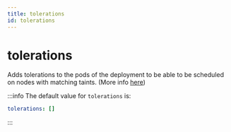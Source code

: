 ```yaml
---
title: tolerations
id: tolerations
---
```


# tolerations

Adds tolerations to the pods of the deployment to be able to be scheduled on nodes with matching taints. (More info [here](https://kubernetes.io/docs/concepts/scheduling-eviction/taint-and-toleration/))

:::info
The default value for `tolerations` is:

```yaml
tolerations: []
```

:::
